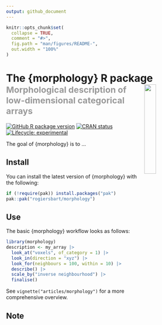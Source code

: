 ```yaml
---
output: github_document
---
```


<!-- README.md is generated from README.Rmd. Please edit that file -->

```r
knitr::opts_chunk$set(
  collapse = TRUE,
  comment = "#>",
  fig.path = "man/figures/README-",
  out.width = "100%"
)
```

# The {morphology} R package<img src="man/figures/logo.png" align="right" width="25%"/><br><small><font color="#999">Morphological description of low-dimensional categorical arrays</font></small>

<!-- badges: start -->
[![GitHub R package version](https://img.shields.io/github/r-package/v/rogiersbart/ti?label=version)](https://github.com/rogiersbart/morphology)
[![CRAN status](https://www.r-pkg.org/badges/version/morphology)](https://CRAN.R-project.org/package=morphology)
[![Lifecycle: experimental](https://img.shields.io/badge/lifecycle-experimental-orange.svg)](https://www.tidyverse.org/lifecycle/#experimental)
<!-- badges: end -->

The goal of {morphology} is to ...

## Install

You can install the latest version of {morphology} with the following:

``` r
if (!require(pak)) install.packages("pak")
pak::pak("rogiersbart/morphology")
```

## Use

The basic {morphology} workflow looks as follows:

``` r
library(morphology)
description <- my_array |>
  look_at("voxels", of_category = 1) |> 
  look_in(direction = "xyz") |>
  look_for(neighbours = 100, within = 10) |> 
  describe() |> 
  scale_by("inverse neighbourhood") |>
  finalise()
```

See `vignette("articles/morphology")` for a more comprehensive overview.

## Note

